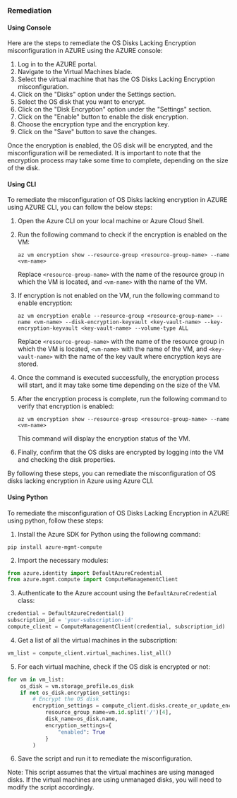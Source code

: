 ### Remediation

#### Using Console

Here are the steps to remediate the OS Disks Lacking Encryption misconfiguration in AZURE using the AZURE console:

1. Log in to the AZURE portal.
2. Navigate to the Virtual Machines blade.
3. Select the virtual machine that has the OS Disks Lacking Encryption misconfiguration.
4. Click on the "Disks" option under the Settings section.
5. Select the OS disk that you want to encrypt.
6. Click on the "Disk Encryption" option under the "Settings" section.
7. Click on the "Enable" button to enable the disk encryption.
8. Choose the encryption type and the encryption key.
9. Click on the "Save" button to save the changes.

Once the encryption is enabled, the OS disk will be encrypted, and the misconfiguration will be remediated. It is important to note that the encryption process may take some time to complete, depending on the size of the disk.

#### Using CLI

To remediate the misconfiguration of OS Disks lacking encryption in AZURE using AZURE CLI, you can follow the below steps:

1. Open the Azure CLI on your local machine or Azure Cloud Shell.

2. Run the following command to check if the encryption is enabled on the VM:

   `az vm encryption show --resource-group <resource-group-name> --name <vm-name>`

   Replace `<resource-group-name>` with the name of the resource group in which the VM is located, and `<vm-name>` with the name of the VM.

3. If encryption is not enabled on the VM, run the following command to enable encryption:

   `az vm encryption enable --resource-group <resource-group-name> --name <vm-name> --disk-encryption-keyvault <key-vault-name> --key-encryption-keyvault <key-vault-name> --volume-type ALL`

   Replace `<resource-group-name>` with the name of the resource group in which the VM is located, `<vm-name>` with the name of the VM, and `<key-vault-name>` with the name of the key vault where encryption keys are stored.

4. Once the command is executed successfully, the encryption process will start, and it may take some time depending on the size of the VM.

5. After the encryption process is complete, run the following command to verify that encryption is enabled:

   `az vm encryption show --resource-group <resource-group-name> --name <vm-name>`

   This command will display the encryption status of the VM.

6. Finally, confirm that the OS disks are encrypted by logging into the VM and checking the disk properties.

By following these steps, you can remediate the misconfiguration of OS disks lacking encryption in Azure using Azure CLI.

#### Using Python

To remediate the misconfiguration of OS Disks Lacking Encryption in AZURE using python, follow these steps:

1. Install the Azure SDK for Python using the following command:

```
pip install azure-mgmt-compute
```

2. Import the necessary modules:

```python
from azure.identity import DefaultAzureCredential
from azure.mgmt.compute import ComputeManagementClient
```

3. Authenticate to the Azure account using the `DefaultAzureCredential` class:

```python
credential = DefaultAzureCredential()
subscription_id = 'your-subscription-id'
compute_client = ComputeManagementClient(credential, subscription_id)
```

4. Get a list of all the virtual machines in the subscription:

```python
vm_list = compute_client.virtual_machines.list_all()
```

5. For each virtual machine, check if the OS disk is encrypted or not:

```python
for vm in vm_list:
    os_disk = vm.storage_profile.os_disk
    if not os_disk.encryption_settings:
        # Encrypt the OS disk
        encryption_settings = compute_client.disks.create_or_update_encryption_settings(
            resource_group_name=vm.id.split('/')[4],
            disk_name=os_disk.name,
            encryption_settings={
                "enabled": True
            }
        )
```

6. Save the script and run it to remediate the misconfiguration.

Note: This script assumes that the virtual machines are using managed disks. If the virtual machines are using unmanaged disks, you will need to modify the script accordingly.


